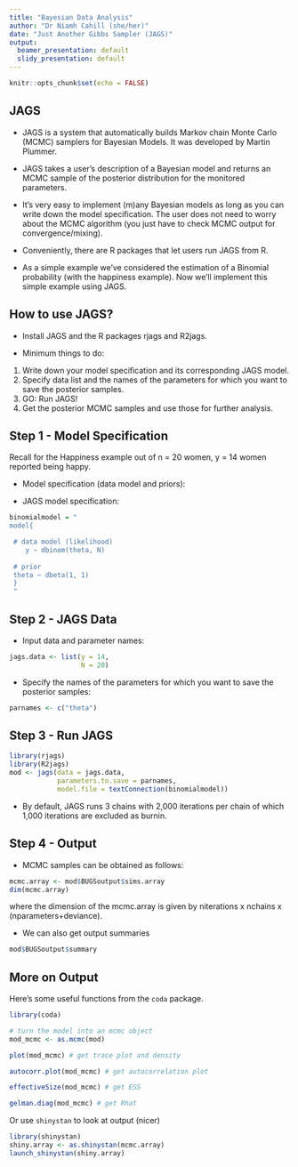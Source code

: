 ```yaml
---
title: "Bayesian Data Analysis"
author: "Dr Niamh Cahill (she/her)"
date: "Just Another Gibbs Sampler (JAGS)"
output:
  beamer_presentation: default
  slidy_presentation: default
---
```


```r
knitr::opts_chunk$set(echo = FALSE)
```

## JAGS 

\footnotesize

  - JAGS is a system that automatically builds Markov chain Monte Carlo (MCMC) samplers for Bayesian Models. It was developed by Martin Plummer. 

  - JAGS takes a user's description of a Bayesian model and returns an MCMC sample of the posterior distribution for the monitored parameters. 

  - It's very easy to implement (m)any Bayesian models as long as you can write down the model specification. The user does not need to worry about the MCMC algorithm (you
just have to check MCMC output for convergence/mixing).

  - Conveniently, there are R packages that let users run JAGS from R. 

  - As a simple example we've considered the estimation of a Binomial probability (with the happiness example). Now we'll implement this simple example using JAGS. 


## How to use JAGS?
\footnotesize


  - Install JAGS and the R packages rjags and R2jags.

  - Minimum things to do:

 1. Write down your model specification and its corresponding JAGS
model.
 2. Specify data list and the names of the parameters for which you want to save the posterior samples.
 3. GO: Run JAGS!
 4. Get the posterior MCMC samples and use those for further analysis.



## Step 1 - Model Specification

\footnotesize

Recall for the Happiness example out of n = 20 women, y = 14 women reported being happy.


  - Model specification (data model and priors):
\begin{align*}
 y|\theta &\sim   Binomial(\theta, N = 20) \\
 \theta &\sim Be(1,1)\\
 \end{align*}
 
 
  - JAGS model specification:

```r
binomialmodel = "
model{

 # data model (likelihood)
 	y ~ dbinom(theta, N) 
 
 # prior
 theta ~ dbeta(1, 1) 
 }
 "
```

## Step 2 - JAGS Data

\footnotesize
  - Input data and parameter names:
  
```r
jags.data <- list(y = 14, 
                  N = 20)
```

  - Specify the names of the parameters for which you want to save the
posterior samples:

```r
parnames <- c("theta")
```


## Step 3 - Run JAGS
\footnotesize

  
```r
library(rjags)
library(R2jags)
mod <- jags(data = jags.data, 
            parameters.to.save = parnames, 
            model.file = textConnection(binomialmodel))
```

  - By default, JAGS runs 3 chains with 2,000 iterations per chain of which 1,000 iterations are excluded as burnin.


## Step 4 - Output
\footnotesize
  - MCMC samples can be obtained as follows:
```r
mcmc.array <- mod$BUGSoutput$sims.array
dim(mcmc.array)
```
where the dimension of the mcmc.array is given by
niterations x nchains x (nparameters+deviance).

- We can also get output summaries

```r
mod$BUGSoutput$summary
```

## More on Output

\footnotesize

Here's some useful functions from the `coda` package. 

```r
library(coda)

# turn the model into an mcmc object
mod_mcmc <- as.mcmc(mod)

plot(mod_mcmc) # get trace plot and density

autocorr.plot(mod_mcmc) # get autocorrelation plot

effectiveSize(mod_mcmc) # get ESS

gelman.diag(mod_mcmc) # get Rhat

```
\footnotesize
Or use `shinystan` to look at output (nicer)


```r
library(shinystan)
shiny.array <- as.shinystan(mcmc.array)
launch_shinystan(shiny.array)
```


